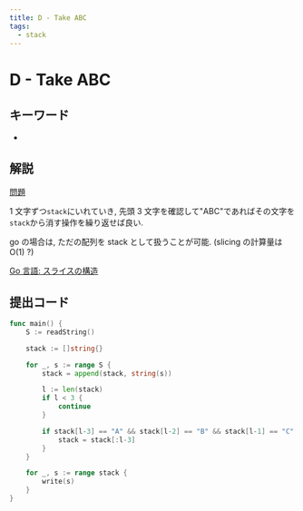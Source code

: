 ```yaml
---
title: D - Take ABC
tags:
  - stack
---
```


# D - Take ABC

## キーワード


- <Tag tag="stack" />

## 解説

[問題](https://atcoder.jp/contests/abc328/tasks/abc328_d)

1 文字ずつ`stack`にいれていき, 先頭 3 文字を確認して"ABC"であればその文字を`stack`から消す操作を繰り返せば良い.

go の場合は, ただの配列を stack として扱うことが可能. (slicing の計算量は $\mathrm{O}(1)$ ?)

[Go 言語: スライスの構造](https://qiita.com/nozmiz/items/231e76506b51f7f5b810)

## 提出コード

```go
func main() {
	S := readString()

	stack := []string{}

	for _, s := range S {
		stack = append(stack, string(s))

		l := len(stack)
		if l < 3 {
			continue
		}

		if stack[l-3] == "A" && stack[l-2] == "B" && stack[l-1] == "C" {
			stack = stack[:l-3]
		}
	}

	for _, s := range stack {
		write(s)
	}
}
```
